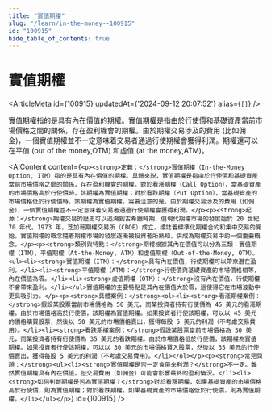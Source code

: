 ```yaml
---
title: "實值期權"
slug: "/learn/in-the-money--100915"
id: "100915"
hide_table_of_contents: true
---
```



# 實值期權

<ArticleMeta id={100915} updatedAt={'2024-09-12 20:07:52'} alias={`[]`} />
<div className='border-solid border-b border-t-0 my-4 border-[var(--ifm-color-gray-300)]' />

實值期權指的是具有內在價值的期權。實值期權是指由於行使價和基礎資產當前市場價格之間的關係，存在盈利機會的期權。由於期權交易涉及的費用 (比如佣金)，一個實值期權並不一定意味着交易者通過行使期權會獲得利潤。期權還可以在平值 (out of the money,OTM) 和虛值 (at the money,ATM)。

<AIContent content={`<p><strong>定義：</strong>實值期權（In-the-Money Option, ITM）指的是具有內在價值的期權。具體來説，實值期權是指由於行使價和基礎資產當前市場價格之間的關係，存在盈利機會的期權。對於看漲期權（Call Option），當基礎資產的市場價格高於行使價時，該期權為實值期權；對於看跌期權（Put Option），當基礎資產的市場價格低於行使價時，該期權為實值期權。需要注意的是，由於期權交易涉及的費用（如佣金），一個實值期權並不一定意味着交易者通過行使期權會獲得利潤。</p><p><strong>起源：</strong>期權交易的歷史可以追溯到古希臘時期，但現代期權市場的發展始於 20 世紀 70 年代。1973 年，芝加哥期權交易所（CBOE）成立，標誌着標準化期權合約和集中交易的開始。實值期權的概念隨着期權市場的發展逐漸被投資者所熟知，併成為期權交易中的一個重要概念。</p><p><strong>類別與特點：</strong>期權根據其內在價值可以分為三類：實值期權（ITM）、平值期權（At-the-Money, ATM）和虛值期權（Out-of-the-Money, OTM）。<ul><li><strong>實值期權（ITM）：</strong>具有內在價值，行使期權可以帶來潛在盈利。</li><li><strong>平值期權（ATM）：</strong>行使價與基礎資產的市場價格相等，內在價值為零。</li><li><strong>虛值期權（OTM）：</strong>沒有內在價值，行使期權不會帶來盈利。</li></ul>實值期權的主要特點是其內在價值大於零，這使得它在市場波動中更具吸引力。</p><p><strong>具體案例：</strong><ol><li><strong>看漲期權案例：</strong>假設某股票當前市場價格為 50 美元，而某投資者持有行使價為 45 美元的看漲期權。由於市場價格高於行使價，該期權為實值期權。如果投資者行使該期權，可以以 45 美元的價格購買股票，然後以 50 美元的市場價格賣出，獲得每股 5 美元的利潤（不考慮交易費用）。</li><li><strong>看跌期權案例：</strong>假設某股票當前市場價格為 30 美元，而某投資者持有行使價為 35 美元的看跌期權。由於市場價格低於行使價，該期權為實值期權。如果投資者行使該期權，可以以 30 美元的市場價格買入股票，然後以 35 美元的行使價賣出，獲得每股 5 美元的利潤（不考慮交易費用）。</li></ol></p><p><strong>常見問題：</strong><ul><li><strong>實值期權是否一定會帶來利潤？</strong>不一定。雖然實值期權具有內在價值，但交易費用（如佣金）可能會影響最終的盈利情況。</li><li><strong>如何判斷期權是否為實值期權？</strong>對於看漲期權，如果基礎資產的市場價格高於行使價，則為實值期權；對於看跌期權，如果基礎資產的市場價格低於行使價，則為實值期權。</li></ul></p>`} id={100915} />
